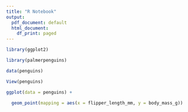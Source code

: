 ```yaml
---
title: "R Notebook"
output:
  pdf_document: default
  html_document:
    df_print: paged
---
```


```r
library(ggplot2)

library(palmerpenguins)

data(penguins)

View(penguins)
```

```r
ggplot(data = penguins) +

  geom_point(mapping = aes(x = flipper_length_mm, y = body_mass_g))
```

